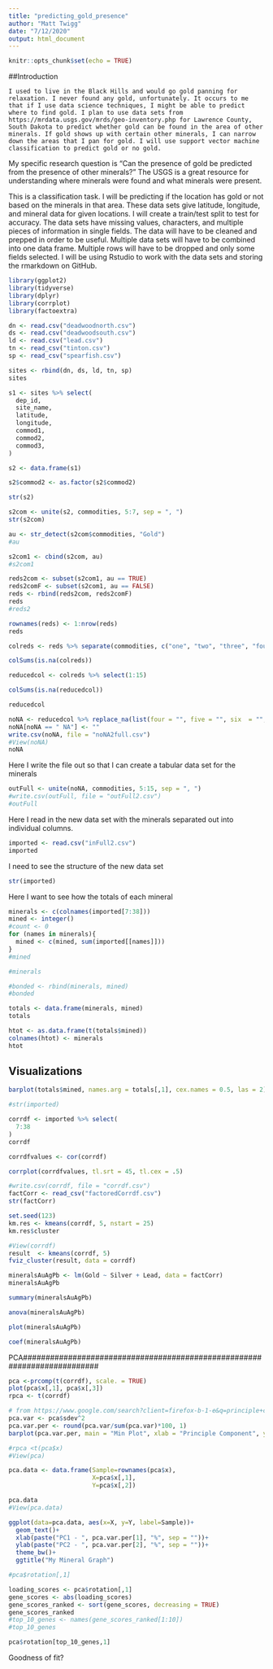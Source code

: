 ```yaml
---
title: "predicting_gold_presence"
author: "Matt Twigg"
date: "7/12/2020"
output: html_document
---
```


```r
knitr::opts_chunk$set(echo = TRUE)
```

##Introduction  

	I used to live in the Black Hills and would go gold panning for relaxation. I never found any gold, unfortunately. It occurs to me that if I use data science techniques, I might be able to predict where to find gold. I plan to use data sets from https://mrdata.usgs.gov/mrds/geo-inventory.php for Lawrence County, South Dakota to predict whether gold can be found in the area of other minerals. If gold shows up with certain other minerals, I can narrow down the areas that I pan for gold. I will use support vector machine classification to predict gold or no gold.

My specific research question is “Can the presence of gold be predicted from the presence of other minerals?” The USGS is a great resource for understanding where minerals were found and what minerals were present.

This is a classification task. I will be predicting if the location has gold or not based on the minerals in that area. These data sets give latitude, longitude, and mineral data for given locations. I will create a train/test split to test for accuracy. The data sets have missing values, characters, and multiple pieces of information in single fields. The data will have to be cleaned and prepped in order to be useful. Multiple data sets will have to be combined into one data frame. Multiple rows will have to be dropped and only some fields selected. I will be using Rstudio to work with the data sets and storing the rmarkdown on GitHub. 

```r
library(ggplot2)
library(tidyverse)
library(dplyr)
library(corrplot)
library(factoextra)
```

```r
dn <- read.csv("deadwoodnorth.csv")
ds <- read.csv("deadwoodsouth.csv")
ld <- read.csv("lead.csv")
tn <- read_csv("tinton.csv")
sp <- read_csv("spearfish.csv")
```



```r
sites <- rbind(dn, ds, ld, tn, sp)
sites
```




```r
s1 <- sites %>% select(
  dep_id,
  site_name,
  latitude,
  longitude,
  commod1,
  commod2,
  commod3,
)
```


```r
s2 <- data.frame(s1)
```


```r
s2$commod2 <- as.factor(s2$commod2)
```

```r
str(s2)
```
```r
s2com <- unite(s2, commodities, 5:7, sep = ", ")
str(s2com)
```

```r
au <- str_detect(s2com$commodities, "Gold")
#au
```

```r
s2com1 <- cbind(s2com, au)
#s2com1
```

```r
reds2com <- subset(s2com1, au == TRUE)
reds2comF <- subset(s2com1, au == FALSE)
reds <- rbind(reds2com, reds2comF)
reds
#reds2
```






```r
rownames(reds) <- 1:nrow(reds)
reds
```


```r
colreds <- reds %>% separate(commodities, c("one", "two", "three", "four", "five", "six", "seven", "eight", "nine", "ten", "eleven", "twelve", "thirteen", "fourteen", "fifteen", "sixteen", "seventeen", "eighteen"), "," ) 
```
```r
colSums(is.na(colreds))
```
```r
reducedcol <- colreds %>% select(1:15)
```

```r
colSums(is.na(reducedcol))
```
```r
reducedcol
```


```r
noNA <- reducedcol %>% replace_na(list(four = "", five = "", six  = "", seven  = "", eight  = "", nine = "", ten  = "", eleven  = ""))
noNA[noNA == " NA"] <- ""
write.csv(noNA, file = "noNA2full.csv")
#View(noNA)
noNA
```
Here I write the file out so that I can create a tabular data set for the minerals

```r
outFull <- unite(noNA, commodities, 5:15, sep = ", ")
#write.csv(outFull, file = "outFull2.csv")
#outFull
```


Here I read in the new data set with the minerals separated out into individual columns.

```r
imported <- read.csv("inFull2.csv")
imported
```
I need to see the structure of the new data set
```r
str(imported)
```
Here I want to see how the totals of each mineral

```r
minerals <- c(colnames(imported[7:38]))
mined <- integer()
#count <- 0
for (names in minerals){
  mined <- c(mined, sum(imported[[names]]))
}
#mined
```
```r
#minerals
```
```r
#bonded <- rbind(minerals, mined)
#bonded
```


```r
totals <- data.frame(minerals, mined)
totals
```


```r
htot <- as.data.frame(t(totals$mined))
colnames(htot) <- minerals
htot
```



## Visualizations 

```r
barplot(totals$mined, names.arg = totals[,1], cex.names = 0.5, las = 2)
```


```r
#str(imported)
```


```r
corrdf <- imported %>% select(
  7:38
)
corrdf
```


```r
corrdfvalues <- cor(corrdf)
```


```r
corrplot(corrdfvalues, tl.srt = 45, tl.cex = .5)
```




```r
#write.csv(corrdf, file = "corrdf.csv")
factCorr <- read_csv("factoredCorrdf.csv")
str(factCorr)
```



```r
set.seed(123)
km.res <- kmeans(corrdf, 5, nstart = 25)
km.res$cluster
```

```r
#View(corrdf)
result  <- kmeans(corrdf, 5)
fviz_cluster(result, data = corrdf)
```






```r
mineralsAuAgPb <- lm(Gold ~ Silver + Lead, data = factCorr) 
mineralsAuAgPb
```
```r
summary(mineralsAuAgPb)
```
```r
anova(mineralsAuAgPb)
```


```r
plot(mineralsAuAgPb)
```
```r
coef(mineralsAuAgPb)
```


PCA#########################################################################
```r
pca <-prcomp(t(corrdf), scale. = TRUE)
plot(pca$x[,1], pca$x[,3])
rpca <- t(corrdf)
```
```r
# from https://www.google.com/search?client=firefox-b-1-e&q=principle+component+analysis+in+r#kpvalbx=_rN4qX7nDEtGF9PwP3vO4oAM88
pca.var <- pca$sdev^2
pca.var.per <- round(pca.var/sum(pca.var)*100, 1)
barplot(pca.var.per, main = "Min Plot", xlab = "Principle Component", ylab = "Percent Variation")

```
```r
#rpca <t(pca$x)
#View(pca)
```


```r

pca.data <- data.frame(Sample=rownames(pca$x),
                       X=pca$x[,1],
                       Y=pca$x[,2])

pca.data
#View(pca.data)
```


```r
ggplot(data=pca.data, aes(x=X, y=Y, label=Sample))+
  geom_text()+
  xlab(paste("PC1 - ", pca.var.per[1], "%", sep = ""))+
  ylab(paste("PC2 - ", pca.var.per[2], "%", sep = ""))+
  theme_bw()+
  ggtitle("My Mineral Graph")
```
```r
#pca$rotation[,1]
```


```r
loading_scores <- pca$rotation[,1]
gene_scores <- abs(loading_scores)
gene_scores_ranked <- sort(gene_scores, decreasing = TRUE)
gene_scores_ranked
#top_10_genes <- names(gene_scores_ranked[1:10])
#top_10_genes
```

```r
pca$rotation[top_10_genes,1]
```




#####################################################################################




Goodness of fit?






